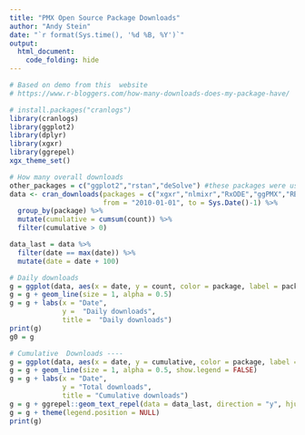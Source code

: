 ```yaml
---
title: "PMX Open Source Package Downloads"
author: "Andy Stein"
date: "`r format(Sys.time(), '%d %B, %Y')`"
output:
  html_document:
    code_folding: hide
---
```


```r
# Based on demo from this  website
# https://www.r-bloggers.com/how-many-downloads-does-my-package-have/

# install.packages("cranlogs")
library(cranlogs)
library(ggplot2)
library(dplyr)
library(xgxr)
library(ggrepel)
xgx_theme_set()

# How many overall downloads
other_packages = c("ggplot2","rstan","deSolve") #these packages were used a lot more often, make it hard to see the plots
data <- cran_downloads(packages = c("xgxr","nlmixr","RxODE","ggPMX","RBesT","mrgsolve","PKNCA","NonCompart"), 
                       from = "2010-01-01", to = Sys.Date()-1) %>%
  group_by(package) %>%
  mutate(cumulative = cumsum(count)) %>%
  filter(cumulative > 0)

data_last = data %>% 
  filter(date == max(date)) %>%
  mutate(date = date + 100)

# Daily downloads
g = ggplot(data, aes(x = date, y = count, color = package, label = package)) 
g = g + geom_line(size = 1, alpha = 0.5) 
g = g + labs(x = "Date", 
             y =  "Daily downloads",
             title =  "Daily downloads") 
print(g)
g0 = g

# Cumulative  Downloads ----
g = ggplot(data, aes(x = date, y = cumulative, color = package, label = package)) 
g = g + geom_line(size = 1, alpha = 0.5, show.legend = FALSE) 
g = g + labs(x = "Date",
             y = "Total downloads",
             title = "Cumulative downloads")
g = g + ggrepel::geom_text_repel(data = data_last, direction = "y", hjust = .5, show.legend = FALSE)
g = g + theme(legend.position = NULL)
print(g)
```